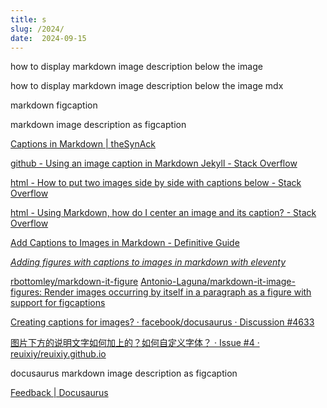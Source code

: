 ```yaml
---
title: s
slug: /2024/
date:  2024-09-15
---
```





how to display markdown image description below the image

how to display markdown image description below the image mdx

markdown figcaption

markdown image description as figcaption

[Captions in Markdown | theSynAck](https://thesynack.com/posts/markdown-captions/)

[github - Using an image caption in Markdown Jekyll - Stack Overflow](https://stackoverflow.com/questions/19331362/using-an-image-caption-in-markdown-jekyll)




[html - How to put two images side by side with captions below - Stack Overflow](https://stackoverflow.com/questions/73668542/how-to-put-two-images-side-by-side-with-captions-below)

[html - Using Markdown, how do I center an image and its caption? - Stack Overflow](https://stackoverflow.com/questions/3912694/using-markdown-how-do-i-center-an-image-and-its-caption)

[Add Captions to Images in Markdown - Definitive Guide](https://www.docstomarkdown.pro/add-image-captions-to-images-in-jekyll-blog-posts-with-markdown/)

*[Adding figures with captions to images in markdown with eleventy](https://www.alpower.com/tutorials/adding-figures-with-captions-to-images-in-markdown-with-eleventy/)*



[rbottomley/markdown-it-figure](https://github.com/rbottomley/markdown-it-figure)
[Antonio-Laguna/markdown-it-image-figures: Render images occurring by itself in a paragraph as a figure with support for figcaptions](https://github.com/Antonio-Laguna/markdown-it-image-figures)



[Creating captions for images? · facebook/docusaurus · Discussion #4633](https://github.com/facebook/docusaurus/discussions/4633)

[图片下方的说明文字如何加上的？如何自定义字体？ · Issue #4 · reuixiy/reuixiy.github.io](https://github.com/reuixiy/reuixiy.github.io/issues/4)


docusaurus markdown image description as figcaption

[Feedback | Docusaurus](https://docusaurus.io/feature-requests/p/image-captions)






